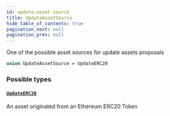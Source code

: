 ```yaml
---
id: update-asset-source
title: UpdateAssetSource
hide_table_of_contents: true
pagination_next: null
pagination_prev: null
---
```



One of the possible asset sources for update assets proposals

```graphql
union UpdateAssetSource = UpdateERC20
```


### Possible types

#### [`UpdateERC20`](/docs/testnet/graphql/objects/update-erc20)

An asset originated from an Ethereum ERC20 Token




